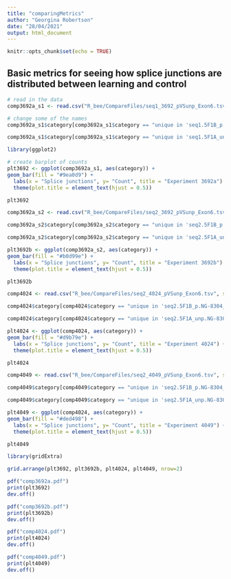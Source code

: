 ```yaml
---
title: "comparingMetrics"
author: "Georgina Robertson"
date: "28/04/2021"
output: html_document
---
```


```r
knitr::opts_chunk$set(echo = TRUE)
```

## Basic metrics for seeing how splice junctions are distributed between learning and control

```r
# read in the data
comp3692a_s1 <- read.csv("R_bee/CompareFiles/seq1_3692_pVSunp_Exon6.tsv", sep = "\t")

# change some of the names
comp3692a_s1$category[comp3692a_s1$category == "unique in 'seq1.5F1B_p.NG-8304_Dscam1_lib80429_3962_1_SJ.out.tab'"] <- "Learning only"

comp3692a_s1$category[comp3692a_s1$category == "unique in 'seq1.5F1A_unp.NG-8304_Dscam1_lib80429_3962_1_SJ.out.tab'"] <- "Control only"
```

```r
library(ggplot2)
```

```r
# create barplot of counts
plt3692 <- ggplot(comp3692a_s1, aes(category)) +
geom_bar(fill = "#9ea0d9") +
  labs(x = "Splice junctions", y= "Count", title = "Experiment 3692a") +
  theme(plot.title = element_text(hjust = 0.5))

plt3692
```
 
```r
comp3692a_s2 <- read.csv("R_bee/CompareFiles/seq2_3692_pVSunp_Exon6.tsv", sep = "\t")

comp3692a_s2$category[comp3692a_s2$category == "unique in 'seq2.5F1B_p.NG-8304_Dscam1_lib80429_3962_1_SJ.out.tab'"] <- "Learning only"

comp3692a_s2$category[comp3692a_s2$category == "unique in 'seq2.5F1A_unp.NG-8304_Dscam1_lib80429_3962_1_SJ.out.tab'"] <- "Control only"
```
 
```r
plt3692b <- ggplot(comp3692a_s2, aes(category)) +
geom_bar(fill = "#b0d99e") +
  labs(x = "Splice junctions", y= "Count", title = "Experiment 3692b") +
  theme(plot.title = element_text(hjust = 0.5))

plt3692b
```

```r
comp4024 <- read.csv("R_bee/CompareFiles/seq2_4024_pVSunp_Exon6.tsv", sep = "\t")

comp4024$category[comp4024$category == "unique in 'seq2.5F1B_p.NG-8304_Dscam1_lib80429_4024_1_SJ.out.tab'"] <- "Learning only"

comp4024$category[comp4024$category == "unique in 'seq2.5F1A_unp.NG-8304_Dscam1_lib80429_4024_1_SJ.out.tab'"] <- "Control only"
```
 
```r
plt4024 <- ggplot(comp4024, aes(category)) +
geom_bar(fill = "#d9b79e") +
  labs(x = "Splice junctions", y= "Count", title = "Experiment 4024") +
  theme(plot.title = element_text(hjust = 0.5))

plt4024
```

```r
comp4049 <- read.csv("R_bee/CompareFiles/seq2_4049_pVSunp_Exon6.tsv", sep = "\t")

comp4049$category[comp4049$category == "unique in 'seq2.5F1B_p.NG-8304_Dscam1_lib80429_4049_1_SJ.out.tab'"] <- "Learning only"

comp4049$category[comp4049$category == "unique in 'seq2.5F1A_unp.NG-8304_Dscam1_lib80429_4049_1_SJ.out.tab'"] <- "Control only"
```
 
```r
plt4049 <- ggplot(comp4024, aes(category)) +
geom_bar(fill = "#ded498") +
  labs(x = "Splice junctions", y= "Count", title = "Experiment 4049") +
  theme(plot.title = element_text(hjust = 0.5))

plt4049
```

```r
library(gridExtra)
```

```r
grid.arrange(plt3692, plt3692b, plt4024, plt4049, nrow=2)
```

```r
pdf("comp3692a.pdf")
print(plt3692)
dev.off()

pdf("comp3692b.pdf")
print(plt3692b)
dev.off()

pdf("comp4024.pdf")
print(plt4024)
dev.off()

pdf("comp4049.pdf")
print(plt4049)
dev.off()



```

